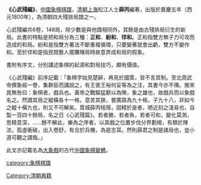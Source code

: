 '''《心武殘編》'''，[[中國象棋棋譜|中國象棋棋譜]]，[[清朝|清朝]][[上海|上海]]松江人士'''薛丙'''編著，出版於嘉慶五年（西元1800年），為清朝四大殘排局譜之一。

心武殘編共6卷，148局，除少數是與他譜相同外，其餘是由古殘排局衍生的新局。此書的特點是把和局分為三種：'''正和'''、'''紛和'''、'''徉和'''。正和指雙方無子力可攻而造成的和局。紛和是指雙方著法不斷重複循環，只要變著就會出虧，雙方不變作和。至於徉和是指民間藝人擺攤賭局時故意弄成和局的假象。

書附有序文，分別講述象棋的起源和對局技巧，頗有價值。
 
《心武殘編》前序記載：「象棋字始見楚辭，再見於國策，皆不言其制。至北周武帝撰象經一卷，集群臣而講說之，有王褒王裕何妥等為之注，其書今亦不傳。推宋晁無咎曰：象棋者，戲兵也。黃帝之戰驅猛獸以為陣，象之雄也，故戲兵而以象戲名之。然謂其局之縱橫各十一格，意苦其狹，嘗廣路為九十格，子九十八，非如今之縱十橫九也，則又不可解矣。茸城薛丙桔隱，固精於是者，陋近刻之淺易也，自製一百四十餘局，名之日《心武殘篇》。若者勝，若者負，若者可和，變化莫測，思精意深，……餘不解此，樂為之序者，以其戲之位置步伐分界劃規，有類於陣法，孤虛衝破，出入卷舒，有合於兵機，為是志耳。然則薛君之制是諸局也，豈小道可觀之謂哉。」

此文亦記載名為[[中國象棋變體#大象戲|大象戲]]的古代[[中國象棋變體|中國象棋變體]]。

{{Xiangqi diagram|=


| tright
| 雪擁藍關
|=
| | |rd| |gd|ad| | | |=
| |sl| |sl|ad| | | | |=
| | | | |ed| |cl|rl| |=
| | | | |sl| | |hl| |=
| | | | | | | | | |=
| | | | | | | | | |=
| | | | | | | | | |=
| | | | | |hd| | | |=
| | | | | |sd|cd| | |=
| | | | |gl|al| | | |=

|此書排局之一，取名自[[韓愈|韓愈]]的詩句，暗示馬的走法。
|size=39
|width=360
}}

{{ChineseChess}}
[[category:象棋棋譜|category:象棋棋譜]]
[[Category:清朝典籍|Category:清朝典籍]]